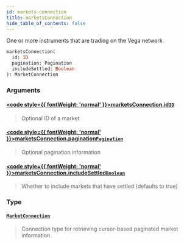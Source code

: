```yaml
---
id: markets-connection
title: marketsConnection
hide_table_of_contents: false
---
```








One or more instruments that are trading on the Vega network

```graphql
marketsConnection(
  id: ID
  pagination: Pagination
  includeSettled: Boolean
): MarketConnection
```


### Arguments

#### [<code style={{ fontWeight: 'normal' }}>marketsConnection.<b>id</b></code>](#)<Bullet />[`ID`](/mainnet/api/graphql/scalars/id) <Badge class="secondary" text="scalar"/>
> Optional ID of a market
> 

#### [<code style={{ fontWeight: 'normal' }}>marketsConnection.<b>pagination</b></code>](#)<Bullet />[`Pagination`](/mainnet/api/graphql/inputs/pagination) <Badge class="secondary" text="input"/>
> Optional pagination information
> 

#### [<code style={{ fontWeight: 'normal' }}>marketsConnection.<b>includeSettled</b></code>](#)<Bullet />[`Boolean`](/mainnet/api/graphql/scalars/boolean) <Badge class="secondary" text="scalar"/>
> Whether to include markets that have settled (defaults to true)
> 

### Type

#### [`MarketConnection`](/mainnet/api/graphql/objects/market-connection) <Badge class="secondary" text="object"/>
> Connection type for retrieving cursor-based paginated market information
> 





